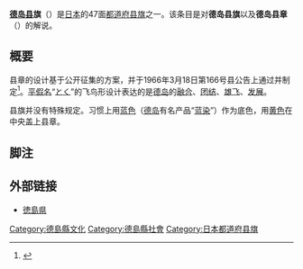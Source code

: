 {{National flag infobox
|Name = 德岛县旗
|Article =
|Image = Flag of Tokushima Prefecture.svg
|Use = 110000
|Symbol =
|Proportion = 2:3
|Adoption = 1966年3月18日
|Design = |Diminutive =
}}
'''[[德岛县|德岛县]]旗'''（{{jpn|j=徳島県旗|hg=とくしまけんき|rm=Tokushima ken ki|f=}}）是[[日本|日本]]的47面[[日本都道府县旗帜|都道府县旗]]之一。该条目是对'''德岛县旗'''以及'''德岛县章'''（{{jpn|j=徳島県章|hg=とくしまけんしょう|rm=|f=}}）的解说。

== 概要 ==
县章的设计基于公开征集的方案，并于1966年3月18日第166号县公告上通过并制定<ref>{{cite web|url =http://kaigi.pref.tokushima.jp/reiki/reiki_honbun/o0010070001.html|title =徳島県県章|date =|language =ja|publisher =徳島県|accessdate =|deadurl =yes|archiveurl =https://web.archive.org/web/20041201015550/http://kaigi.pref.tokushima.jp/reiki/reiki_honbun/o0010070001.html|archivedate =2004-12-01}}</ref>。[[平假名|平假名]]“[[と|と]][[く|く]]”的飞鸟形设计表达的是[[德岛|德岛]]的[[融合|融合]]、[[团结|团结]]、[[雄飞|雄飞]]、[[发展|发展]]。

县旗并没有特殊规定。习惯上用[[蓝色|蓝色]]（[[德岛|德岛]]有名产品“[[蓝染|蓝染]]”）作为底色，用[[黄色|黄色]]在中央盖上县章。

== 脚注 ==
{{Reflist}}

== 外部链接 ==
* [https://web.archive.org/web/20171119120908/http://www.pref.tokushima.jp/ 徳島県]

{{日本都道府县旗}}

[[Category:德島縣文化|Category:德島縣文化]]
[[Category:德島縣社會|Category:德島縣社會]]
[[Category:日本都道府县旗|Category:日本都道府县旗]]